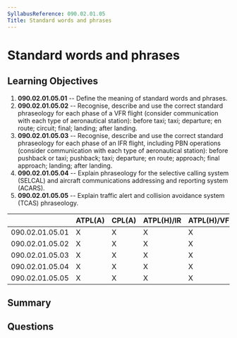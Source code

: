 ```yaml
---
SyllabusReference: 090.02.01.05
Title: Standard words and phrases
---
```


# Standard words and phrases

## Learning Objectives

1.  **090.02.01.05.01** -- Define the meaning of standard words and phrases.
2.  **090.02.01.05.02** -- Recognise, describe and use the correct standard
    phraseology for each phase of a VFR flight (consider communication with each
    type of aeronautical station): before taxi; taxi; departure; en route;
    circuit; final; landing; after landing.
3.  **090.02.01.05.03** -- Recognise, describe and use the correct standard
    phraseology for each phase of an IFR flight, including PBN operations
    (consider communication with each type of aeronautical station): before
    pushback or taxi; pushback; taxi; departure; en route; approach; final
    approach; landing; after landing.
4.  **090.02.01.05.04** -- Explain phraseology for the selective calling system
    (SELCAL) and aircraft communications addressing and reporting system (ACARS).
5.  **090.02.01.05.05** -- Explain traffic alert and collision avoidance system
    (TCAS) phraseology.

|                 | ATPL(A) | CPL(A) | ATPL(H)/IR | ATPL(H)/VFR | CPL(H) | IR | CBIR(A) |
| --------------- | ------- | ------ | ---------- | ----------- | ------ | -- | ------- |
| 090.02.01.05.01 | X       | X      | X          | X           | X      | X  | X       |
| 090.02.01.05.02 | X       | X      | X          | X           | X      | X  | X       |
| 090.02.01.05.03 | X       | X      | X          | X           | X      | X  | X       |
| 090.02.01.05.04 | X       | X      | X          | X           | X      | X  | X       |
| 090.02.01.05.05 | X       | X      | X          | X           | X      | X  | X       |

## Summary

## Questions
